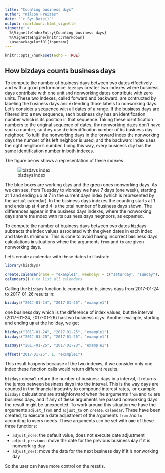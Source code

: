 ```yaml
---
title: "Counting business days"
author: "Wilson Freitas"
date: "`r Sys.Date()`"
output: rmarkdown::html_vignette
vignette: >
  %\VignetteIndexEntry{Counting business days}
  %\VignetteEngine{knitr::rmarkdown}
  \usepackage[utf8]{inputenc}
---
```


```r
knitr::opts_chunk$set(echo = TRUE)
```

## How bizdays counts business days

To compute the number of business days between two dates effectively and with a good performance, `bizdays` creates two indexes where business days contribute with one unit and nonworking dates contribute with zero units.
These two indexes, called forward and backward, are contructed by labeling the business days and extending those labels to nonworking days.
Let's consider a sequence with all dates of a range.
If the business days are filtered into a new sequence, each business day has an identification number which is its position in that sequence.
Taking these identification numbers to the original sequence of dates, the nonworking dates don't have such a number, so they use the identification number of its business day neighbor.
To fulfil the nonworking days in the forward index the nonworking days the number of its left neighbor is used, and the backward index uses the right neighbor's number.
Doing this way, every business day has the same identification number in both indexes.

The figure below shows a representation of these indexes

![bizdays index](bizdays_index.png "bizdays index")

The blue boxes are working days and the green ones nonworking days.
As we can see, from Tuesday to Monday we have 7 days (one week), starting at 1 and ending up at 7 in the current days index (which is represented by the `actual` calendar).
In the business days indexes the counting starts at 1 and ends up at 4 and 4 is the total number of business days shown.
The differences appear in the business days indexes, where the nonworking days share the index with its business days neighbors, as explained.

To compute the number of business days between two dates bizdays subtracts the index values associated with the given dates in each index and take its minimum.
This is done to avoid having incorrect business days calculations in situations where the arguments `from` and `to` are given nonworking days.

Let's create a calendar with these dates to illustrate.

```r
library(bizdays)

create.calendar(name = "example1", weekdays = c("saturday", "sunday"), start.date = "2017-01-24", end.date = "2017-01-30", holidays = "2017-01-25")
calendars() # to list all calendars
```

Calling the `bizdays` function to compute the business days from 2017-01-24 to 2017-01-26 results in:

```r
bizdays("2017-01-24", "2017-01-26", "example1")
```

one business day which is the difference of index values, but the interval (2017-01-24, 2017-01-26) has two business days.
Another example, starting and ending up at the holiday, we get

```r
bizdays("2017-01-24", "2017-01-25", "example1")
bizdays("2017-01-25", "2017-01-26", "example1")
```


```r
bizdays("2017-01-25", "2017-01-28", "example1")
```

```r
offset("2017-01-25", 1, "example1")
```


This result happens because of the two indexes, if we consider only one index these function calls would return different results.

`bizdays` doesn't return the number of business days in a interval, it returns the jumps between business days into the interval.
This is the way days are counted in the financial insdustry to compound interest rates, for example.
`bizdays` calculations are straighforward when the arguments `from` and `to` are business days, and if any of these arguments are passed nonworking days the result might be unexpected.
To work around this situation we have the arguments `adjust_from` and `adjust_to` on `create.calendar`.
These have been created, to execute a date adjustment of the arguments `from` and `to` according to users needs.
These arguments can be set with one of these three functions:

- `adjust_none`: the default value, does not execute date adjustment
- `adjust_previous`: move the date for the previous business day if it is nonworking day
- `adjust_next`: move the date for the next business day if it is nonworking day

So the user can have more control on the resutls.